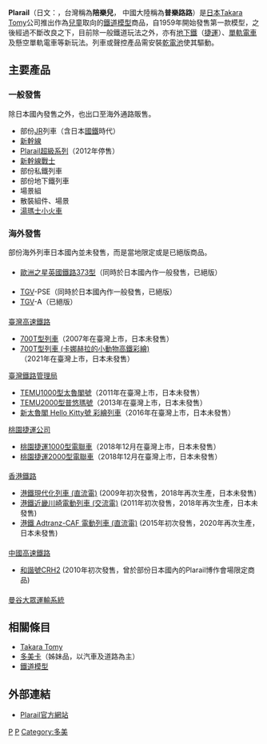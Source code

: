 {{infobox brand
| logo           = Plarail main logo.jpg
| name           = プラレール<br />
Plarail
| image          = 
| originaltext =
| type           = 玩具
| currentowner   = 株式會社タカラトミー<br />
 TOMY COMPANY, LTD.
| origin         = {{JPN}}
| products         = 玩具鐵道列車及周邊場景
| keypeople         =
| introduced     = 1959年
| discontinued   = 
| related        = Tomica汽車模型
| markets        = 
| previousowners = Tomy
| trademarkregistrations = 
| ambassador     = 
| tagline        =
| website        = {{official|http://www.takaratomy.co.jp/products/plarail/}}<br />
{{official|http://www.takaratomy.co.jp/english/products/plarail/}}{{en}}
}}
{{Japanese|japanese=プラレール|kana=ぷられーる|romaji=Purarēru}}
'''Plarail'''（日文：{{lang|ja|プラレール}}，台灣稱為'''陪樂兒'''， 中國大陸稱為'''普樂路路'''）是[[日本|日本]][[Takara_Tomy|Takara Tomy]]公司推出作為[[兒童|兒童]]取向的[[鐵道模型|鐵道模型]]商品，自1959年開始發售第一款模型，之後經過不斷改良之下，目前除一般鐵道玩法之外，亦有[[地下鐵|地下鐵]]（[[捷運|捷運]]）、[[單軌電車|單軌電車]]及懸空單軌電車等新玩法。列車或聲控產品需安裝[[乾電池|乾電池]]使其驅動。

==主要產品==
===一般發售===
除日本國內發售之外，也出口至海外通路販售。
*部份[[JR|JR]]列車（含日本[[日本國有鐵道|國鐵]]時代）
*[[新幹線|新幹線]]
*[[Plarail超級系列|Plarail超級系列]]（2012年停售）
*[[新幹線戰士|新幹線戰士]]
*部份私鐵列車
*部份地下鐵列車
*場景組
*散裝組件、場景
*[[湯瑪士小火車|湯瑪士小火車]]

===海外發售===
部份海外列車日本國內並未發售，而是當地限定或是已絕版商品。

===={{EUR}}====
* [[歐洲之星|歐洲之星]][[英國鐵路373型電力動車組|英國鐵路373型]]（同時於日本國內作一般發售，已絕版）

===={{FRA}}====
* [[法國高速列車|TGV]]-PSE（同時於日本國內作一般發售，已絕版）
* [[法國高速列車|TGV]]-A（已絕版）

===={{TWN}}====
; [[臺灣高速鐵路|臺灣高速鐵路]]
* [[臺灣高鐵700T型電聯車|700T型列車]]（2007年在臺灣上市，日本未發售）
* [[臺灣高鐵700T型電聯車|700T型列車 (卡娜赫拉的小動物高鐵彩繪)]]（2021年在臺灣上市，日本未發售）
; [[臺灣鐵路管理局|臺灣鐵路管理局]]
* [[台鐵TEMU1000型電聯車|TEMU1000型]][[太魯閣列車|太魯閣號]]（2011年在臺灣上市，日本未發售）
* [[台鐵TEMU2000型電聯車|TEMU2000型]][[普悠瑪列車|普悠瑪號]]（2013年在臺灣上市，日本未發售）
* [[太魯閣列車#彩繪|新太魯閣 Hello Kitty號 彩繪列車]]（2016年在臺灣上市，日本未發售）
; [[桃園捷運公司|桃園捷運公司]]
* [[桃園捷運1000型電聯車|桃園捷運1000型電聯車]]（2018年12月在臺灣上市，日本未發售）
* [[桃園捷運2000型電聯車|桃園捷運2000型電聯車]]（2018年12月在臺灣上市，日本未發售）

===={{HKG}}====
; [[香港鐵路|香港鐵路]]
* [[港鐵現代化列車|港鐵現代化列車 (直流電)]] (2009年初次發售，2018年再次生產，日本未發售)
* [[港鐵近畿川崎電動列車|港鐵近畿川崎電動列車 (交流電)]] (2011年初次發售，2018年再次生產，日本未發售)
* [[港鐵機場鐵路列車|港鐵 Adtranz-CAF 電動列車 (直流電)]] (2015年初次發售，2020年再次生產，日本未發售)

===={{CHN}}====
; [[中國高速鐵路|中國高速鐵路]]
* [[和諧號|和諧號]][[和谐号CRH2型电力动车组|CRH2]] (2010年初次發售，曾於部份日本國內的Plarail博作會場限定商品)

===={{THA}}====
; [[曼谷大眾運輸系統|曼谷大眾運輸系統]]

==相關條目==
*[[Takara_Tomy|Takara Tomy]]
*[[Tomica|多美卡]]（姊妹品，以汽車及道路為主）
*[[鐵道模型|鐵道模型]]

==外部連結==
*[http://www.takaratomy.co.jp/products/plarail/ Plarail官方網站]{{Wayback|url=http://www.takaratomy.co.jp/products/plarail/ |date=20110304124134 }}

[[Category:鐵路模型|P]]
[[Category:玩具品牌|P]]
[[Category:多美|Category:多美]]